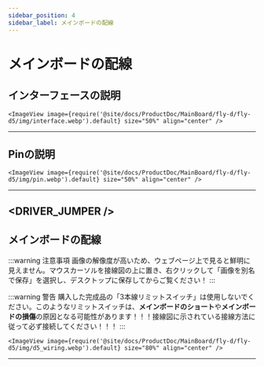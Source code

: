 ```yaml
---
sidebar_position: 4
sidebar_label: メインボードの配線
---
```




# メインボードの配線

## インターフェースの説明

    <ImageView image={require('@site/docs/ProductDoc/MainBoard/fly-d/fly-d5/img/interface.webp').default} size="50%" align="center" />

----

## Pinの説明

    <ImageView image={require('@site/docs/ProductDoc/MainBoard/fly-d/fly-d5/img/pin.webp').default} size="50%" align="center" />
---

<DRIVER_JUMPER />
---

## メインボードの配線

:::warning 注意事項
画像の解像度が高いため、ウェブページ上で見ると鮮明に見えません。マウスカーソルを接線図の上に置き、右クリックして「画像を別名で保存」を選択し、デスクトップに保存してからご覧ください！
:::

:::warning 警告
購入した完成品の「3本線リミットスイッチ」は使用しないでください。このようなリミットスイッチは、**メインボードのショート**や**メインボードの損傷**の原因となる可能性があります！！！接線図に示されている接線方法に従って必ず接続してください！！！
:::

    <ImageView image={require('@site/docs/ProductDoc/MainBoard/fly-d/fly-d5/img/d5_wiring.webp').default} size="80%" align="center" />

----
